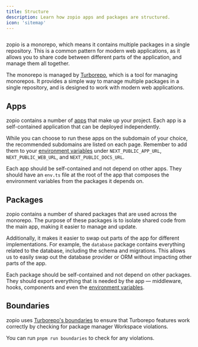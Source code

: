 ```yaml
---
title: Structure
description: Learn how zopio apps and packages are structured.
icon: 'sitemap'
---
```


<Frame>
  <img src="/images/structure.png" alt="" />
</Frame>

zopio is a monorepo, which means it contains multiple packages in a single repository. This is a common pattern for modern web applications, as it allows you to share code between different parts of the application, and manage them all together.

The monorepo is managed by [Turborepo](https://turborepo.com), which is a tool for managing monorepos. It provides a simple way to manage multiple packages in a single repository, and is designed to work with modern web applications.

## Apps

zopio contains a number of [apps](/apps) that make up your project. Each app is a self-contained application that can be deployed independently.

While you can choose to run these apps on the subdomain of your choice, the recommended subdomains are listed on each page. Remember to add them to your [environment variables](/setup/env) under `NEXT_PUBLIC_APP_URL`, `NEXT_PUBLIC_WEB_URL`, and `NEXT_PUBLIC_DOCS_URL`.

Each app should be self-contained and not depend on other apps. They should have an `env.ts` file at the root of the app that composes the environment variables from the packages it depends on.

## Packages

zopio contains a number of shared packages that are used across the monorepo. The purpose of these packages is to isolate shared code from the main app, making it easier to manage and update.

Additionally, it makes it easier to swap out parts of the app for different implementations. For example, the `database` package contains everything related to the database, including the schema and migrations. This allows us to easily swap out the database provider or ORM without impacting other parts of the app.

Each package should be self-contained and not depend on other packages. They should export everything that is needed by the app — middleware, hooks, components and even the [environment variables](/setup/env).

## Boundaries

zopio uses [Turborepo's boundaries](https://turborepo.com/docs/reference/boundaries) to ensure that Turborepo features work correctly by checking for package manager Workspace violations.

You can run `pnpm run boundaries` to check for any violations.

